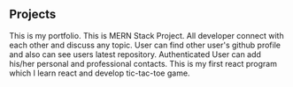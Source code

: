 ## Projects

<ProjectCard title="Urjit Shah Portfolio" link="" bg="linear-gradient(to right, #00b09b 0%, #96c93d 100%)">
This is my portfolio.
</ProjectCard>

<ProjectCard title="DevConnector" link="https://serene-reef-24365.herokuapp.com/" bg="linear-gradient(to right, #00f260 0%, #0575e6 100%)">
This is MERN Stack Project. All developer connect with each other and discuss any topic.
</ProjectCard>

<ProjectCard title="GitHub Finder" link="https://githubfinder2498.netlify.app/" bg="linear-gradient(to right, #667db6 0%, #0082c8 100%)">
User can find other user's github profile and also can see users latest repository.
</ProjectCard>

<ProjectCard title="Contact-Keeper" link="https://salty-journey-19411.herokuapp.com/login" bg="linear-gradient(to right, #7f00ff 0%, #e100ff 100%)">
Authenticated User can add his/her personal and professional contacts.
</ProjectCard>

<ProjectCard title="Tic-Tac-Toe" link="https://github.com/urjit2498/tic-tac-toe" bg="linear-gradient(to right, #283c86 0%, #45a247 100%)">
This is my first react program which I learn react and develop tic-tac-toe game.
</ProjectCard>